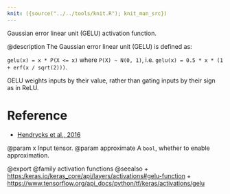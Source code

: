 ```yaml
---
knit: ({source("../../tools/knit.R"); knit_man_src})
---
```

Gaussian error linear unit (GELU) activation function.

@description
The Gaussian error linear unit (GELU) is defined as:

`gelu(x) = x * P(X <= x)` where `P(X) ~ N(0, 1)`,
i.e. `gelu(x) = 0.5 * x * (1 + erf(x / sqrt(2)))`.

GELU weights inputs by their value, rather than gating
inputs by their sign as in ReLU.

# Reference
- [Hendrycks et al., 2016](https://arxiv.org/abs/1606.08415)

@param x Input tensor.
@param approximate A `bool`, whether to enable approximation.

@export
@family activation functions
@seealso
+ <https:/keras.io/keras_core/api/layers/activations#gelu-function>
+ <https://www.tensorflow.org/api_docs/python/tf/keras/activations/gelu>
